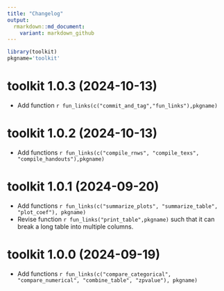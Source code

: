 ```yaml
---
title: "Changelog"
output: 
  rmarkdown::md_document:
    variant: markdown_github
---
```


```r
library(toolkit)
pkgname='toolkit'
```

# toolkit 1.0.3 (2024-10-13)
- Add function `r fun_links(c("commit_and_tag","fun_links"),pkgname)`

# toolkit 1.0.2 (2024-10-13)
- Add functions `r fun_links(c("compile_rnws", "compile_texs", "compile_handouts"),pkgname)`


# toolkit 1.0.1 (2024-09-20)
- Add functions `r fun_links(c("summarize_plots", "summarize_table", "plot_coef"), pkgname)`
- Revise function `r fun_links("print_table",pkgname)` such that it can break a long table into multiple columns.



# toolkit 1.0.0 (2024-09-19)
- Add functions `r fun_links(c("compare_categorical", "compare_numerical", "combine_table", "zpvalue"), pkgname)`


